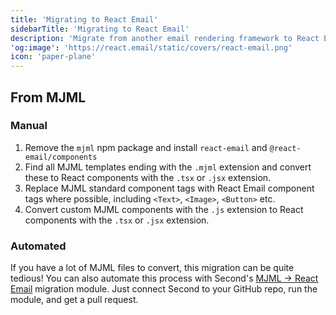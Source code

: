 ```yaml
---
title: 'Migrating to React Email'
sidebarTitle: 'Migrating to React Email'
description: 'Migrate from another email rendering framework to React Email'
'og:image': 'https://react.email/static/covers/react-email.png'
icon: 'paper-plane'
---
```



## From MJML

### Manual

1. Remove the `mjml` npm package and install `react-email` and `@react-email/components`
2. Find all MJML templates ending with the `.mjml` extension and convert these to React components with the `.tsx` or `.jsx` extension.
3. Replace MJML standard component tags with React Email component tags where possible, including `<Text>`, `<Image>`, `<Button>` etc.
4. Convert custom MJML components with the `.js` extension to React components with the `.tsx` or `.jsx` extension.

### Automated

If you have a lot of MJML files to convert, this migration can be quite tedious!  You can also automate this process with Second's [MJML → React Email](https://www.second.dev) migration module.  Just connect Second to your GitHub repo, run the module, and get a pull request.

<NextSteps/>

